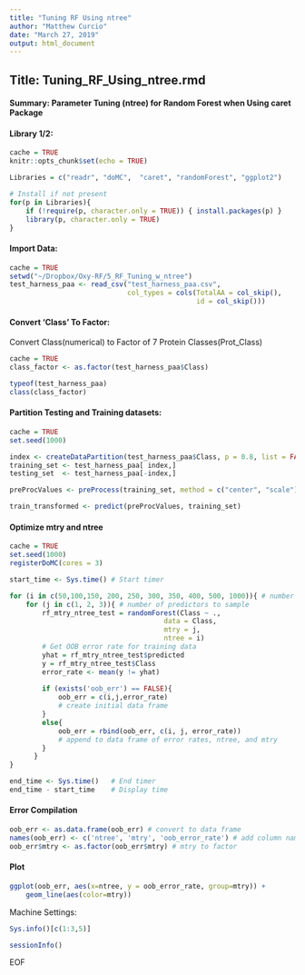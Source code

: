 ```yaml
---
title: "Tuning RF Using ntree"
author: "Matthew Curcio"
date: "March 27, 2019"
output: html_document
---
```


## Title: Tuning_RF_Using_ntree.rmd

#### Summary: Parameter Tuning (ntree) for Random Forest when Using caret Package

#### Library 1/2:
```r
cache = TRUE
knitr::opts_chunk$set(echo = TRUE)

Libraries = c("readr", "doMC",  "caret", "randomForest", "ggplot2")

# Install if not present
for(p in Libraries){
    if (!require(p, character.only = TRUE)) { install.packages(p) }
    library(p, character.only = TRUE)
}
```

#### Import Data:
```r
cache = TRUE
setwd("~/Dropbox/Oxy-RF/5_RF_Tuning_w_ntree")
test_harness_paa <- read_csv("test_harness_paa.csv",
                             col_types = cols(TotalAA = col_skip(),
                                              id = col_skip()))
```

#### Convert 'Class' To Factor:
Convert Class(numerical) to Factor of 7 Protein Classes(Prot_Class)
```r
cache = TRUE
class_factor <- as.factor(test_harness_paa$Class)

typeof(test_harness_paa)
class(class_factor)
```

#### Partition Testing and Training datasets:
```r
cache = TRUE
set.seed(1000)

index <- createDataPartition(test_harness_paa$Class, p = 0.8, list = FALSE)
training_set <- test_harness_paa[ index,]
testing_set  <- test_harness_paa[-index,]

preProcValues <- preProcess(training_set, method = c("center", "scale"))

train_transformed <- predict(preProcValues, training_set)
```

#### Optimize mtry and ntree
```r
cache = TRUE
set.seed(1000)
registerDoMC(cores = 3)

start_time <- Sys.time() # Start timer

for (i in c(50,100,150, 200, 250, 300, 350, 400, 500, 1000)){ # number of trees
    for (j in c(1, 2, 3)){ # number of predictors to sample
        rf_mtry_ntree_test = randomForest(Class ~ ., 
                                      data = Class,  
                                      mtry = j, 
                                      ntree = i)
        # Get OOB error rate for training data
        yhat = rf_mtry_ntree_test$predicted
        y = rf_mtry_ntree_test$Class
        error_rate <- mean(y != yhat)
    
        if (exists('oob_err') == FALSE){
            oob_err = c(i,j,error_rate) 
            # create initial data frame
        }
        else{
            oob_err = rbind(oob_err, c(i, j, error_rate)) 
            # append to data frame of error rates, ntree, and mtry
        }
      }
}

end_time <- Sys.time()   # End timer
end_time - start_time    # Display time
```

#### Error Compilation
```r
oob_err <- as.data.frame(oob_err) # convert to data frame
names(oob_err) <- c('ntree', 'mtry', 'oob_error_rate') # add column names
oob_err$mtry <- as.factor(oob_err$mtry) # mtry to factor
```

#### Plot
```r
ggplot(oob_err, aes(x=ntree, y = oob_error_rate, group=mtry)) +
    geom_line(aes(color=mtry))
```



Machine Settings:
```r
Sys.info()[c(1:3,5)]
```
```r
sessionInfo()
```
EOF
